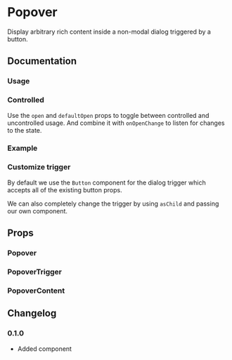 
# Popover

Display arbitrary rich content inside a non-modal dialog triggered by a button.

## Documentation

### Usage

<Demo component="popover/usage" />

### Controlled

Use the `open` and `defaultOpen` props to toggle between controlled and uncontrolled usage. And combine it with `onOpenChange` to listen for changes to the state.

<Demo component="popover/controlled-usage" />

### Example

<Demo component="popover/example-usage" />

### Customize trigger

By default we use the `Button` component for the dialog trigger which accepts all of the existing button props.

We can also completely change the trigger by using `asChild` and passing our own component.

<Demo component="popover/trigger-usage" />

## Props

### Popover

<PropsTable component="Popover" />

### PopoverTrigger

<PropsTable component="PopoverTrigger" />

### PopoverContent

<PropsTable component="PopoverContent" />

## Changelog

### 0.1.0

- Added component
